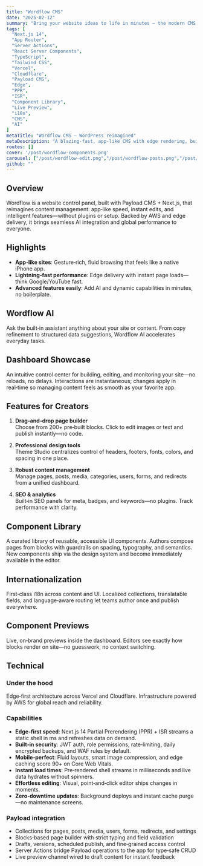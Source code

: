 ```yaml
---
title: "Wordflow CMS"
date: "2025-02-12"
summary: "Bring your website ideas to life in minutes — the modern CMS built for creators, developers, and businesses."
tags: [
  "Next.js 14",
  "App Router",
  "Server Actions",
  "React Server Components",
  "TypeScript",
  "Tailwind CSS",
  "Vercel",
  "Cloudflare",
  "Payload CMS",
  "Edge",
  "PPR",
  "ISR",
  "Component Library",
  "Live Preview",
  "i18n",
  "CMS",
  "AI"
]
metaTitle: "Wordflow CMS — WordPress reimagined"
metaDescription: "A blazing‑fast, app‑like CMS with edge rendering, built‑in SEO, and effortless AI."
routes: []
cover: '/post/wordflow-components.png'
carousel: ["/post/wordflow-edit.png","/post/wordflow-posts.png","/post/wordflow-components.png"]
github: ""
---
```


## Overview

Wordflow is a website control panel, built with Payload CMS + Next.js, that reimagines content management: app‑like speed, instant edits, and intelligent features—without plugins or setup. Backed by AWS and edge delivery, it brings seamless AI integration and global performance to everyone.

## Highlights

- **App‑like sites**: Gesture‑rich, fluid browsing that feels like a native iPhone app.
- **Lightning‑fast performance**: Edge delivery with instant page loads—think Google/YouTube fast.
- **Advanced features easily**: Add AI and dynamic capabilities in minutes, no boilerplate.

## Wordflow AI

Ask the built‑in assistant anything about your site or content. From copy refinement to structured data suggestions, Wordflow AI accelerates everyday tasks.

## Dashboard Showcase

An intuitive control center for building, editing, and monitoring your site—no reloads, no delays. Interactions are instantaneous; changes apply in real‑time so managing content feels as smooth as your favorite app.

## Features for Creators

1. **Drag‑and‑drop page builder**  
   Choose from 200+ pre‑built blocks. Click to edit images or text and publish instantly—no code.

2. **Professional design tools**  
   Theme Studio centralizes control of headers, footers, fonts, colors, and spacing in one place.

3. **Robust content management**  
   Manage pages, posts, media, categories, users, forms, and redirects from a unified dashboard.

4. **SEO & analytics**  
   Built‑in SEO panels for meta, badges, and keywords—no plugins. Track performance with clarity.

## Component Library

A curated library of reusable, accessible UI components. Authors compose pages from blocks with guardrails on spacing, typography, and semantics. New components ship via the design system and become immediately available in the editor.

## Internationalization

First‑class i18n across content and UI. Localized collections, translatable fields, and language‑aware routing let teams author once and publish everywhere.

## Component Previews

Live, on‑brand previews inside the dashboard. Editors see exactly how blocks render on site—no guesswork, no context switching.

## Technical

### Under the hood
Edge‑first architecture across Vercel and Cloudflare. Infrastructure powered by AWS for global reach and reliability.

### Capabilities

- **Edge‑first speed**: Next.js 14 Partial Prerendering (PPR) + ISR streams a static shell in ms and refreshes data on demand.
- **Built‑in security**: JWT auth, role permissions, rate‑limiting, daily encrypted backups, and WAF rules by default.
- **Mobile‑perfect**: Fluid layouts, smart image compression, and edge caching score 90+ on Core Web Vitals.
- **Instant load times**: Pre‑rendered shell streams in milliseconds and live data hydrates without spinners.
- **Effortless editing**: Visual, point‑and‑click editor ships changes in moments.
- **Zero‑downtime updates**: Background deploys and instant cache purge—no maintenance screens.

### Payload integration

- Collections for pages, posts, media, users, forms, redirects, and settings
- Blocks‑based page builder with strict typing and field validation
- Drafts, versions, scheduled publish, and fine‑grained access control
- Server Actions bridge Payload operations to the app for type‑safe CRUD
- Live preview channel wired to draft content for instant feedback
